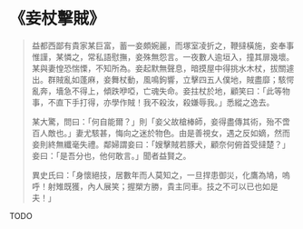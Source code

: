 # 《妾杖擊賊》

> 益都西鄙有貴家某巨富，蓄一妾頗婉麗，而塚室凌折之，鞭撻橫施，妾奉事惟謹，某憐之，常私語慰撫，妾殊無怨言。一夜數人逾垣入，撞其扉幾壞。某與妻惶恐惴慄，不知所為。妾起默無聲息，暗摸屋中得挑水木杖，拔關遽出。群賊亂如蓬麻，妾舞杖動，風鳴鉤響，立擊四五人僕地，賊盡靡；駭愕亂奔，墻急不得上，傾跌咿啞，亡魂失命。妾拄杖於地，顧笑曰：「此等物事，不直下手打得，亦學作賊！我不殺汝，殺嫌辱我。」悉縱之逸去。
>
> 某大驚，問曰：「何自能爾？」則「妾父故槍棒師，妾得盡傳其術，殆不啻百人敵也。」妻尤駭甚，悔向之迷於物色。由是善視女，遇之反如嫡，然而妾則終無纖毫失禮。鄰婦謂妾曰：「嫂擊賊若豚犬，顧奈何俯首受撻楚？」妾曰：「是吾分也，他何敢言。」聞者益賢之。
>
> 異史氏曰：「身懷絕技，居數年而人莫知之，一旦捍患御災，化鷹為鳩，嗚呼！射雉既獲，內人展笑；握槊方勝，貴主同車。技之不可以已也如是夫！」

TODO
